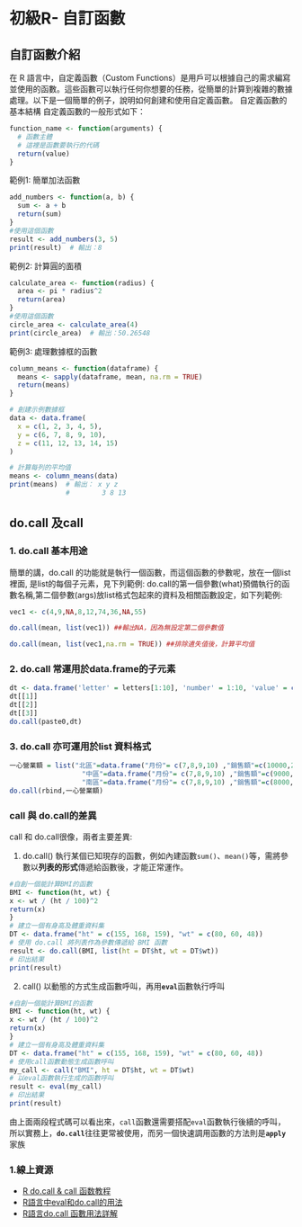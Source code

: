 # 初級R- 自訂函數

## 自訂函數介紹

在 R 語言中，自定義函數（Custom Functions）是用戶可以根據自己的需求編寫並使用的函數。這些函數可以執行任何你想要的任務，從簡單的計算到複雜的數據處理。以下是一個簡單的例子，說明如何創建和使用自定義函數。 自定義函數的基本結構 自定義函數的一般形式如下：

```r
function_name <- function(arguments) {
  # 函數主體
  # 這裡是函數要執行的代碼
  return(value)
}
```

範例1: 簡單加法函數

```r
add_numbers <- function(a, b) {
  sum <- a + b
  return(sum)
}
#使用這個函數
result <- add_numbers(3, 5)
print(result)  # 輸出：8

```

範例2: 計算圓的面積

```r
calculate_area <- function(radius) {
  area <- pi * radius^2
  return(area)
}
#使用這個函數
circle_area <- calculate_area(4)
print(circle_area)  # 輸出：50.26548

```

範例3: 處理數據框的函數

```r
column_means <- function(dataframe) {
  means <- sapply(dataframe, mean, na.rm = TRUE)
  return(means)
}

# 創建示例數據框
data <- data.frame(
  x = c(1, 2, 3, 4, 5),
  y = c(6, 7, 8, 9, 10),
  z = c(11, 12, 13, 14, 15)
)

# 計算每列的平均值
means <- column_means(data)
print(means)  # 輸出： x y z 
              #        3 8 13

```

## do.call 及call

### 1. do.call 基本用途

簡單的講，do.call 的功能就是執行一個函數，而這個函數的參數呢，放在一個list裡面, 是list的每個子元素，見下列範例: do.call的第一個參數(what)預備執行的函數名稱,第二個參數(args)放list格式包起來的資料及相關函數設定，如下列範例:

```r
vec1 <- c(4,9,NA,8,12,74,36,NA,55)

do.call(mean, list(vec1)) ##輸出NA，因為無設定第二個參數值

do.call(mean, list(vec1,na.rm = TRUE)) ##排除遺失值後，計算平均值
```

### 2. do.call 常運用於data.frame的子元素

```r
dt <- data.frame('letter' = letters[1:10], 'number' = 1:10, 'value' = c('+','-'))
dt[[1]]
dt[[2]]
dt[[3]]
do.call(paste0,dt)
```

### 3. do.call 亦可運用於list 資料格式

```r
一心營業額 = list("北區"=data.frame("月份"= c(7,8,9,10) ,"銷售額"=c(10000,27000,68500,34000)),
                  "中區"=data.frame("月份"= c(7,8,9,10) ,"銷售額"=c(9000,10400,59400,48000)),
                  "南區"=data.frame("月份"= c(7,8,9,10) ,"銷售額"=c(8000,96000,70400,63500)))
do.call(rbind,一心營業額)
```

### call 與 do.call的差異

call 和 do.call很像，兩者主要差異:

1.  do.call() 執行某個已知現存的函數，例如內建函數`sum()`、`mean()`等，需將參數以**列表的形式**傳遞給函數後，才能正常運作。

```r
#自創一個能計算BMI的函數
BMI <- function(ht, wt) {
x <- wt / (ht / 100)^2
return(x)
}
# 建立一個有身高及體重資料集
DT <- data.frame("ht" = c(155, 168, 159), "wt" = c(80, 60, 48))
# 使用 do.call 將列表作為參數傳遞給 BMI 函數
result <- do.call(BMI, list(ht = DT$ht, wt = DT$wt))
# 印出結果
print(result)
```

2.  call() 以動態的方式生成函數呼叫，再用**`eval`**函數執行呼叫

```r
#自創一個能計算BMI的函數
BMI <- function(ht, wt) {
x <- wt / (ht / 100)^2
return(x)
}
# 建立一個有身高及體重資料集
DT <- data.frame("ht" = c(155, 168, 159), "wt" = c(80, 60, 48))
# 使用call函數動態生成函數呼叫
my_call <- call("BMI", ht = DT$ht, wt = DT$wt)
# 以eval函數執行生成的函數呼叫
result <- eval(my_call)
# 印出結果
print(result)
```

由上面兩段程式碼可以看出來，`call`函數還需要搭配`eval`函數執行後續的呼叫，所以實務上，**`do.call`**往往更常被使用，而另一個快速調用函數的方法則是**`apply`**家族

### 1.線上資源

-   [R do.call & call 函数教程](https://blog.csdn.net/neweastsun/article/details/122397987)
-   [R語言中eval和do.call的用法](https://www.twblogs.net/a/5d42ed0ebd9eee5327fb25a7)
-   [R語言do.call 函數用法詳解](https://www.cnblogs.com/Demo1589/p/6984537.html)
